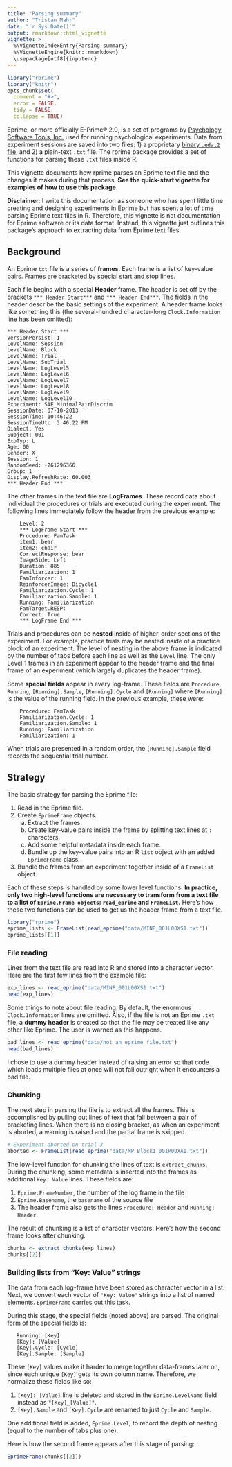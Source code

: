 ```yaml
---
title: "Parsing summary"
author: "Tristan Mahr"
date: "`r Sys.Date()`"
output: rmarkdown::html_vignette
vignette: >
  %\VignetteIndexEntry{Parsing summary}
  %\VignetteEngine{knitr::rmarkdown}
  \usepackage[utf8]{inputenc}
---
```


```r
library("rprime")
library("knitr")
opts_chunk$set(
  comment = "#>",
  error = FALSE,
  tidy = FALSE,
  collapse = TRUE)
```

Eprime, or more officially E-Prime® 2.0, is a set of programs by [Psychology
Software Tools, Inc.](http://www.pstnet.com/) used for running psychological
experiments. Data from experiment sessions are saved into two files: 1) a
proprietary [binary `.edat2`
file](http://www.pstnet.com/support/kb.asp?TopicID=3149), and 2) a plain-text
`.txt` file. The rprime package provides a set of functions for parsing these
`.txt` files inside R.

This vignette documents how rprime parses an Eprime text file and the changes 
it makes during that process. **See the quick-start vignette for examples of 
how to use this package.**

**Disclaimer**: I write this documentation as someone who has spent little time
creating and designing experiments in Eprime but has spent a lot of time
parsing Eprime text files in R. Therefore, this vignette is not documentation
for Eprime software or its data format. Instead, this vignette just outlines
this package's approach to extracting data from Eprime text files.


## Background

An Eprime `txt` file is a series of **frames**. Each frame is a list of
key-value pairs. Frames are bracketed by special start and stop lines.

Each file begins with a special **Header** frame. The header is set off by the
brackets `*** Header Start***` and `*** Header End***`. The fields in the
header describe the basic settings of the experiment. A header frame looks like
something this (the several-hundred character-long `Clock.Information` line has 
been omitted):

```
*** Header Start ***
VersionPersist: 1
LevelName: Session
LevelName: Block
LevelName: Trial
LevelName: SubTrial
LevelName: LogLevel5
LevelName: LogLevel6
LevelName: LogLevel7
LevelName: LogLevel8
LevelName: LogLevel9
LevelName: LogLevel10
Experiment: SAE_MinimalPairDiscrim
SessionDate: 07-10-2013
SessionTime: 10:46:22
SessionTimeUtc: 3:46:22 PM
Dialect: Yes
Subject: 001
ExpTyp: L
Age: 00
Gender: X
Session: 1
RandomSeed: -261296366
Group: 1
Display.RefreshRate: 60.003
*** Header End ***
```

The other frames in the text file are **LogFrames**. These record data about
individual the procedures or trials are executed during the experiment. The
following lines immediately follow the header from the previous example:

```
	Level: 2
	*** LogFrame Start ***
	Procedure: FamTask
	item1: bear
	item2: chair
	CorrectResponse: bear
	ImageSide: Left
	Duration: 885
	Familiarization: 1
	FamInforcer: 1
	ReinforcerImage: Bicycle1
	Familiarization.Cycle: 1
	Familiarization.Sample: 1
	Running: Familiarization
	FamTarget.RESP:
	Correct: True
	*** LogFrame End ***
```

Trials and procedures can be **nested** inside of higher-order sections of the
experiment. For example, practice trials may be nested inside of a practice
block of an experiment. The level of nesting in the above frame is indicated by
the number of tabs before each line as well as the `Level` line. The only Level
1 frames in an experiment appear to the header frame and the final frame of an
experiment (which largely duplicates the header frame).

Some **special fields** appear in every log-frame. These fields are
`Procedure`, `Running`, `[Running].Sample`, `[Running].Cycle` and `[Running]`
where `[Running]` is the value of the running field. In the previous example,
these were:

```
	Procedure: FamTask
	Familiarization.Cycle: 1
	Familiarization.Sample: 1
	Running: Familiarization
	Familiarization: 1
```

When trials are presented in a random order, the `[Running].Sample` field
records the sequential trial number.


## Strategy

The basic strategy for parsing the Eprime file:

1. Read in the Eprime file. 
2. Create `EprimeFrame` objects.
    a. Extract the frames.
    b. Create key-value pairs inside the frame by splitting text lines at `:` 
       characters.
    c. Add some helpful metadata inside each frame.
    d. Bundle up the key-value pairs into an R `list` object with an added
       `EprimeFrame` class.
3. Bundle the frames from an experiment together inside of a `FrameList`
object.

Each of these steps is handled by some lower level functions. **In practice,
only two high-level functions are necessary to transform from a text file to a
list of `Eprime.Frame objects`: `read_eprime` and `FrameList`.** Here's how
these two functions can be used to get us the header frame from a text file.

```r
library("rprime")
eprime_lists <- FrameList(read_eprime("data/MINP_001L00XS1.txt"))
eprime_lists[[1]]
```

### File reading

Lines from the text file are read into R and stored into a character vector.
Here are the first few lines from the example file:

```r
exp_lines <- read_eprime("data/MINP_001L00XS1.txt")
head(exp_lines)
```

Some things to note about file reading. By default, the enormous
`Clock.Information` lines are omitted. Also, if the file is not an Eprime
`.txt` file, a **dummy header** is created so that the file may be treated like
any other like Eprime. The user is warned as this happens.

```r
bad_lines <- read_eprime("data/not_an_eprime_file.txt")
head(bad_lines)
```

I chose to use a dummy header instead of raising an error so that code which
loads multiple files at once will not fail outright when it encounters a bad
file.


### Chunking

The next step in parsing the file is to extract all the frames. This is
accomplished by pulling out lines of text that fall between a pair of
bracketing lines. When there is no closing bracket, as when an experiment is
aborted, a warning is raised and the partial frame is skipped.

```r
# Experiment aborted on trial 3
aborted <- FrameList(read_eprime("data/MP_Block1_001P00XA1.txt"))
```

The low-level function for chunking the lines of text is `extract_chunks`.
During the chunking, some metadata is inserted into the frames as additional
`Key: Value` lines. These fields are:

1. `Eprime.FrameNumber`, the number of the log frame in the file 
2. `Eprime.Basename`, the `basename` of the source file 
3. The header frame also gets the lines `Procedure: Header` and 
   `Running: Header`.

The result of chunking is a list of character vectors. Here's how the second
frame looks after chunking.

```r
chunks <- extract_chunks(exp_lines)
chunks[[2]]
```

### Building lists from "Key: Value" strings

The data from each log-frame have been stored as character vector in a list.
Next, we convert each vector of `"Key: Value"` strings into a list of named
elements. `EprimeFrame` carries out this task.

During this stage, the special fields (noted above) are parsed. The original 
form of the special fields is:

```
   Running: [Key]
   [Key]: [Value]
   [Key].Cycle: [Cycle]
   [Key].Sample: [Sample]
```

These `[Key]` values make it harder to merge together data-frames later on,
since each unique `[Key]` gets its own column name. Therefore, we normalize
these fields like so:

1. `[Key]: [Value]` line is deleted and stored in the `Eprime.LevelName` field
   instead as `"[Key]_[Value]"`. 
2. `[Key].Sample` and `[Key].Cycle` are renamed
   to just `Cycle` and `Sample`.

One additional field is added, `Eprime.Level`, to record the depth of nesting
(equal to the number of tabs plus one).

Here is how the second frame appears after this stage of parsing:

```r
EprimeFrame(chunks[[2]])
```
